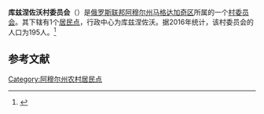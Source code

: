{{Infobox Settlement
| official_name = 库兹涅佐沃村委员会
| native_name = Кузнецовский сельсовет
| settlement_type = [[村委员会|村委员会]]
| subdivision_type = [[国家|国家]]
| subdivision_type1 = [[俄罗斯行政区划|州]]
| subdivision_type2 = [[区_(苏联)|区]]
| subdivision_name = {{RUS}}
| subdivision_name1 = [[阿穆尔州|阿穆尔州]]
| subdivision_name2 = [[马格达加奇区|马格达加奇区]]
| seat_type = 行政中心
| seat = 库兹涅佐沃
| population_as_of=2016
| population_footnotes = <ref name=amurstat />
| population_total = 195
| coordinates_display = inline,title
| latd = 52 | latm = 33 | lats = 57 | latNS = N
| longd = 126 | longm = 09 | longs = 56 | longEW = E
| timezone = [[雅库茨克时间|MSK+6]]
| utc_offset = +9
| blank_name = [[俄罗斯市政土地区划代码|OKTMO编码]]
| blank_info = [http://classif.spb.ru/classificators/view/tma.php?st=A&kr=1&kod=10631412 10631412]
}}
'''库兹涅佐沃村委员会'''（{{lang-ru|Кузнецовский сельсовет}}）是[[俄罗斯联邦|俄罗斯联邦]][[阿穆尔州|阿穆尔州]][[马格达加奇区|马格达加奇区]]所属的一个[[村委员会|村委员会]]。其下辖有1个[[居民点|居民点]]，行政中心为库兹涅佐沃。据2016年统计，该村委员会的人口为195人。<ref name=amurstat>{{cite web |url=http://amurstat.gks.ru/wps/wcm/connect/rosstat_ts/amurstat/resources/d600c10043769f3eb9effbdd898fc419/07_1_4.htm |title=Оценка численности населения по городским округам, муниципальным районам, городским и сельским поселениям Амурской области на 1 января 2016 года |language=ru |accessdate=2016-04-21 |archiveurl=https://www.webcitation.org/6gvsqa6qi?url=http://amurstat.gks.ru/wps/wcm/connect/rosstat_ts/amurstat/resources/d600c10043769f3eb9effbdd898fc419/07_1_4.htm |archivedate=2016-04-21 |deadurl=yes }}</ref>

== 参考文献 ==
{{reflist}}

{{Russia-stub}}

[[Category:阿穆尔州农村居民点|Category:阿穆尔州农村居民点]]
